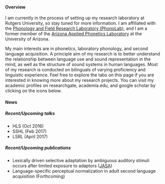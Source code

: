 <div class="tab-pane active" id="overview">

<h4>Overview</h4>

<p align="justify">
I am currently in the process of setting up my research laboratory at Rutgers 
University, so stay tuned for more information. I am affiliated with the 
<a alt="phonolab" href="http://rci.rutgers.edu/~phonolab/index.php" target='_new'><span class="showtooltip" title="Phonolab webpage">Phonology and Field Research Laboratory (PhonoLab)</span></a>, and I am a former member of the 
<a alt="AAPL" href="https://sites.google.com/site/miquelsimonet/sports-lab-az" target='_new'><span class="showtooltip" title="AAPL webpage">Arizona Applied Phonetics Laboratory</span></a> at the University of Arizona. 


My main interests are in phonetics, laboratory phonology, and second language 
acquisition. A principle aim of my research is to better understand the 
relationship between language use and sound representation in the mind, as well 
as the structure of sound systems in human languages. Most of my research is 
conducted on bilinguals of varying proficiency and linguistic experience. 
Feel free to explore the tabs on this page if you are interested in knowing 
more about my research projects. You can visit my academic profiles on 
researchgate, academia.edu, and google scholar by clicking on the icons below.
</p>

#### News

##### Recent/Upcoming talks
 
- HLS (Oct 2016)
- SSHL (Feb 2017)
- LSRL (April 2017)
 
##### Recent/Upcoming publications
 
- Lexically driven selective adaptation by ambiguous auditory stimuli occurs 
after limited exposure to adaptors ([JASA](http://scitation.aip.org/content/asa/journal/jasa/139/5/10.1121/1.4951704))
- Language-specific perceptual normalization in adult second language 
acquisition (Forthcoming)


</div>


